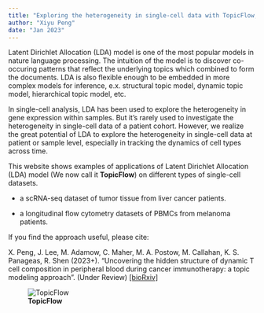```yaml
---
title: "Exploring the heterogeneity in single-cell data with TopicFlow, a topic modeling approach"
author: "Xiyu Peng"
date: "Jan 2023"
---
```


Latent Dirichlet Allocation (LDA) model is one of the most popular models in nature language processing. 
The intuition of the model is to discover co-occuring patterns that reflect the underlying topics which combined to form the documents.
LDA is also flexible enough to be embedded in more complex models for inference, e.x. structural topic model, dynamic topic model, hierarchical topic model, etc.

In single-cell analysis, LDA has been used to explore the heterogeneity in gene expression within samples. But it's rarely used to investigate the heterogeneity in single-cell data of a patient cohort.
However, we realize the great potential of LDA to explore the heterogeneity in single-cell data at patient or sample level, especially in tracking the dynamics of cell types across time.

This website shows examples of applications of Latent Dirichlet Allocation (LDA) model (We now call it **TopicFlow**) on different types of single-cell datasets.

- a scRNA-seq dataset of tumor tissue from liver cancer patients.  

- a longitudinal flow cytometry datasets of PBMCs from melanoma patients. 


If you find the approach useful, please cite: 

X. Peng, J. Lee, M. Adamow, C. Maher, M. A. Postow, M. Callahan, K. S.
Panageas, R. Shen (2023+). “Uncovering the hidden structure of dynamic T cell
composition in peripheral blood during cancer immunotherapy: a topic modeling
approach”. (Under Review) [[bioRxiv]](https://doi.org/10.1101/2023.04.24.538095)


![**TopicFlow**](TopicFlow.png)
